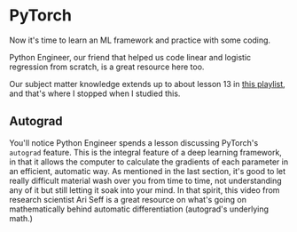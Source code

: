 
# PyTorch

Now it's time to learn an ML framework and practice with some coding.

Python Engineer, our friend that helped us code linear and logistic regression from scratch, is a great resource here too.

Our subject matter knowledge extends up to about lesson 13 in [this playlist](https://www.youtube.com/playlist?list=PLqnslRFeH2UrcDBWF5mfPGpqQDSta6VK4), and that's where I stopped when I studied this.

<YouTubeVid id="EMXfZB8FVUA" />

## Autograd

You'll notice Python Engineer spends a lesson discussing PyTorch's `autograd` feature. This is the integral feature of a deep learning framework, in that it allows the computer to calculate the gradients of each parameter in an efficient, automatic way. As mentioned in the last section, it's good to let really difficult material wash over you from time to time, not understanding any of it but still letting it soak into your mind. In that spirit, this video from research scientist Ari Seff is a great resource on what's going on mathematically behind automatic differentiation (autograd's underlying math.)

<YouTubeVid id="wG_nF1awSSY" />
